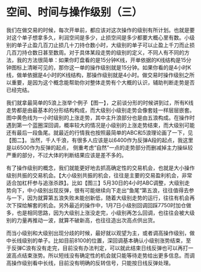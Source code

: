 
# 空间、时间与操作级别（三）

我们在做交易的时候，每次开单前，都应该对这次操作的级别有所计划。也就是要对这个单子想拿多久，利润空间是多少，止损空间是多少都要大概心里有数。小级别的单子止盈几百刀止损几十刀持仓数小时，大级别的单子可以止盈上千刀而止损几百刀持仓数日甚至数周。对于具体某段走势的级别的定义，不同人有不同的方法，我的方法很简单：如果你盯盘看的是15分钟K线，开单依据的K线结构是15分钟图标上清晰可见的，那你这一单的操作级别就是15分钟。如果你看的是4小时K线，做单依据是4小时的K线结构，那操作级别就是4小时。做交易时操作级别之所以重要，是因为这个概念能帮助你对整体走势有个大概的认识，辅助判断走势是否已经完结。

<ImgZoom src="/pope/空间、时间与操作级别/空间、时间与操作级别（三）/5431579330176_.pic_hd.jpg" title="【图一】" />
我们就拿最简单的5浪上涨举个例子【图一】，之前谈分形的时候讲到过，所有K线走势都是由最基本的分形结构构成，而大级别小级别走势会像套娃一样层层嵌套。图中黄色线为一小时级别的上涨走势，其中主升浪部分也是由五浪构成。在操作时遇到第一个蓝圈深回调，概率较大的情况是小级别的上涨走势结束，而大级别可能还有最后一段鱼尾。就最近的行情我也按照最简单的ABC和5浪理论画了一下，见【图二】。当然，千人千浪，有很多人应该是以6400作为反弹A段的起点，我这里是以6500作为反弹的起点， 侧重考虑“自然”一点的走势部分而删减掉主力操纵较严重的部分，不过大体的判断结果应该是差不多的。

<ImgZoom src="/pope/空间、时间与操作级别/空间、时间与操作级别（三）/5441579330177_.pic_hd.jpg" title="【图二】" />

有了操作级别的概念，我们就能更好地去抓高确定性的交易机会，也就是大小操作级别共振的交易机会。【大小级别共振的机会，往往是主要的交易盈利机会，非常适合加杠杆参与追涨杀跌】。比如【图三】5月30日的4小时ABC调整，大级别走势向下，中小级别出现反弹，很有可能继续向下走出“鱼尾“第五浪，往往值得去参与一下，因为就算第五浪失败未能创新低，随着大级别走势的运行，往往有机会再次下探给解套的机会。另外最近的操作中，1月7日小级别回调回踩7750时加仓做多，也是相同思路，因为大级别上涨没走完，小级别再怎么回调，也往往会被大级别的力量再推动一波，就算不破新高，也往往造出次高点供出货。

<ImgZoom src="/pope/空间、时间与操作级别/空间、时间与操作级别（三）/5451579330178_.pic_hd.jpg" title="【图三】" />

而当小级别和大级别出现分歧的时候，最好就以观望为主，或者调高操作级别，做中长线级别的单子。比如目前8100的位置，深回调基本确认小级别涨势结束，至于反弹C浪有没有走完，目前没有办法判定，可以就此结束日线反弹也可以再打一波高点结束涨势。所以短线没有确定性的机会就只能等待走势给出更多信息。而调高操作级别看中长线，目前没有明确的反转信号，只能按日线反弹处理。

<ImgZoom src="/pope/空间、时间与操作级别/空间、时间与操作级别（三）/5461579330179_.pic_hd.jpg" title="【图四】" />
